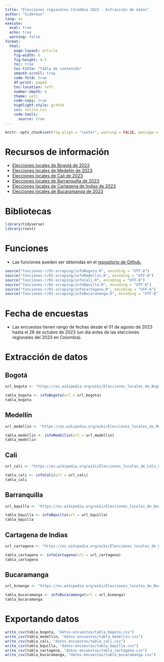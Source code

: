 ```yaml
---
title: "Elecciones regionales Colombia 2023 - Extracción de datos"
author: "Sidereus"
lang: es 
execute: 
  eval: true
  echo: true
  warning: false
format:
  html:
    page-layout: article
    fig-width: 6
    fig-height: 4.5
    toc: true
    toc-title: "Tabla de contenido"
    smooth-scroll: true
    code-fold: true
    df-print: paged
    toc-location: left
    number-depth: 4
    theme: yeti
    code-copy: true
    highlight-style: github
    css: estilo.css
    code-tools:
      source: true
---
```


```r
knitr::opts_chunk$set(fig.align = "center", warning = FALSE, message = FALSE)
```

# Recursos de información

- [Elecciones locales de Bogotá de 2023](https://es.wikipedia.org/wiki/Elecciones_locales_de_Bogot%C3%A1_de_2023#)
- [Elecciones locales de Medellín de 2023](https://es.wikipedia.org/wiki/Elecciones_locales_de_Medell%C3%ADn_de_2023#)
- [Elecciones locales de Cali de 2023](https://es.wikipedia.org/wiki/Elecciones_locales_de_Cali_de_2023)
- [Elecciones locales de Barranquilla de 2023](https://es.wikipedia.org/wiki/Elecciones_locales_de_Barranquilla_de_2023)
- [Elecciones locales de Cartagena de Indias de 2023](https://es.wikipedia.org/wiki/Elecciones_locales_de_Cartagena_de_Indias_de_2023)
- [Elecciones locales de Bucaramanga de 2023](https://es.wikipedia.org/wiki/Elecciones_locales_de_Bucaramanga_de_2023)

# Bibliotecas

```r
library(tidyverse)
library(rvest)
```

# Funciones

- Las funciones pueden ser obtenidas en el [repositorio de Github.]()

```r
source("funciones-r/01-scraping/infoBogota.R", encoding = "UTF-8")
source("funciones-r/01-scraping/infoMedellin.R", encoding = "UTF-8")
source("funciones-r/01-scraping/infoCali.R", encoding = "UTF-8")
source("funciones-r/01-scraping/infoBquilla.R", encoding = "UTF-8")
source("funciones-r/01-scraping/infoCartagena.R", encoding = "UTF-8")
source("funciones-r/01-scraping/infoBucaramanga.R", encoding = "UTF-8")
```

# Fecha de encuestas

- Las encuestas tienen rango de fechas desde el 01 de agosto de 2023 hasta el 28 de octubre de 2023 (un día antes de las elecciones regionales del 2023 en Colombia).

# Extracción de datos

:::{.panel-tabset}

## Bogotá

```r
url_bogota <- "https://es.wikipedia.org/wiki/Elecciones_locales_de_Bogot%C3%A1_de_2023#"

tabla_bogota <- infoBogota(url = url_bogota)
tabla_bogota
```

## Medellín

```r
url_medellin <- "https://es.wikipedia.org/wiki/Elecciones_locales_de_Medell%C3%ADn_de_2023"

tabla_medellin <- infoMedellin(url = url_medellin)
tabla_medellin
```

## Cali

```r
url_cali <- "https://es.wikipedia.org/wiki/Elecciones_locales_de_Cali_de_2023"

tabla_cali <- infoCali(url = url_cali)
tabla_cali
```

## Barranquilla

```r
url_bquilla <- "https://es.wikipedia.org/wiki/Elecciones_locales_de_Barranquilla_de_2023"

tabla_bquilla <- infoBquilla(url = url_bquilla)
tabla_bquilla
```

## Cartagena de Indias

```r
url_cartagena <- "https://es.wikipedia.org/wiki/Elecciones_locales_de_Cartagena_de_Indias_de_2023"

tabla_cartagena <- infoCartagena(url = url_cartagena)
tabla_cartagena
```

## Bucaramanga

```r
url_bcmanga <- "https://es.wikipedia.org/wiki/Elecciones_locales_de_Bucaramanga_de_2023"

tabla_bucaramanga <- infoBucaramanga(url = url_bcmanga)
tabla_bucaramanga
```

:::

# Exportando datos

```r
write_csv(tabla_bogota, "datos-encuestas/tabla_bogota.csv")
write_csv(tabla_medellin, "datos-encuestas/tabla_medellín.csv")
write_csv(tabla_cali, "datos-encuestas/tabla_cali.csv")
write_csv(tabla_bquilla, "datos-encuestas/tabla_bquilla.csv")
write_csv(tabla_cartagena, "datos-encuestas/tabla_cartagena.csv")
write_csv(tabla_bucaramanga, "datos-encuestas/tabla_bucaramanga.csv")
```

